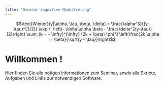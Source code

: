 ```yaml
---
title: "Seminar kognitive Modellierung"
---
```



$$\text{Wiener}(y|\alpha, \tau, \beta, \delta) =
\frac{\alpha^3}{(y-\tau)^{3/2}} \exp \! \left(- \delta \alpha \beta -
\frac{\delta^2(y-\tau)}{2}\right) \sum_{k = - \infty}^{\infty} (2k +
\beta) \phi \! \left(\frac{2k \alpha + \beta}{\sqrt{y - \tau}}\right)$$


# Willkommen ! 

Hier finden Sie alle nötigen Informationen zum Seminar, sowie alle Skripte, Aufgaben und Links zur notwendigen Software.